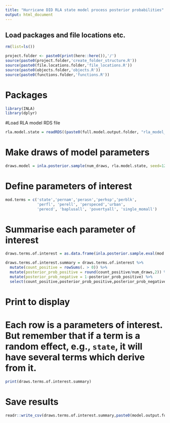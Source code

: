```yaml
---
title: "Hurricane DID RLA state model process posterior probabilities"
output: html_document
---
```


## Load packages and file locations etc.
```r
rm(list=ls())

project.folder <- paste0(print(here::here()),'/')
source(paste0(project.folder,'create_folder_structure.R'))
source(paste0(file.locations.folder,'file_locations.R'))
source(paste0(objects.folder,'objects.R'))
source(paste0(functions.folder,'functions.R'))
```

# Packages
```r
library(INLA)
library(dplyr)
```

#Load RLA model RDS file
```r
rla.model.state = readRDS((paste0(full.model.output.folder, "rla_model_state.rds")))
```

# Make draws of model parameters
```r
draws.model = inla.posterior.sample(num_draws, rla.model.state, seed=1234)
```

# Define parameters of interest
```r
mod.terms = c('state','pernam','perasn','perhsp','perblk',
              'perfl', 'perell', 'perspeced','urban',
              'perecd', 'baplusall', 'povertyall', 'single_momall')
```

# Summarise each parameter of interest
```r
draws.terms.of.interest = as.data.frame(inla.posterior.sample.eval(mod.terms, draws.model))

draws.terms.of.interest.summary = draws.terms.of.interest %>%
  mutate(count_positive = rowSums(. > 0)) %>%
  mutate(posterior_prob_positive = round(count_positive/num_draws,2)) %>%
  mutate(posterior_prob_negative = 1-posterior_prob_positive) %>%
  select(count_positive,posterior_prob_positive,posterior_prob_negative)
```

# Print to display

# Each row is a parameters of interest. But remember that if a term is a random effect, e.g., `state`, it will have several terms which derive from it.
```r
print(draws.terms.of.interest.summary)
```

# Save results
```r
readr::write_csv(draws.terms.of.interest.summary,paste0(model.output.folder,'rla_probabilities_state.csv'))
```

